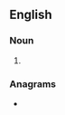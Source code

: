 ==English==

===Noun===
{{head|en|noun form}}

# {{plural of|inseam|lang=en}}

===Anagrams===
* {{anagrams|en|a=aeimnss|Eismans|Messina|manises|samisen|sesamin}}